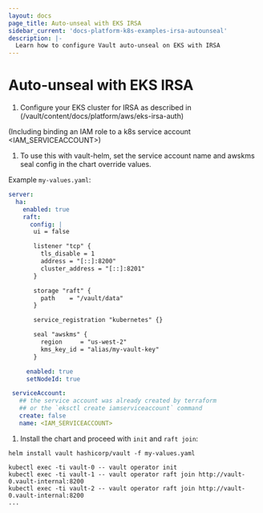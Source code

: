 ```yaml
---
layout: docs
page_title: Auto-unseal with EKS IRSA
sidebar_current: 'docs-platform-k8s-examples-irsa-autounseal'
description: |-
  Learn how to configure Vault auto-unseal on EKS with IRSA
---
```


# Auto-unseal with EKS IRSA

1. Configure your EKS cluster for IRSA as described in (/vault/content/docs/platform/aws/eks-irsa-auth)

  (Including binding an IAM role to a k8s service account <IAM_SERVICEACCOUNT>)

1. To use this with vault-helm, set the service account name and awskms seal config in the chart override values.

  Example `my-values.yaml`:

  ```yaml
  server:
    ha:
      enabled: true
      raft:
        config: |
         ui = false

         listener "tcp" {
           tls_disable = 1
           address = "[::]:8200"
           cluster_address = "[::]:8201"
         }

         storage "raft" {
           path    = "/vault/data"
         }

         service_registration "kubernetes" {}

         seal "awskms" {
           region     = "us-west-2"
           kms_key_id = "alias/my-vault-key"
         }

       enabled: true
       setNodeId: true

   serviceAccount:
     ## the service account was already created by terraform
     ## or the `eksctl create iamserviceaccount` command
     create: false
     name: <IAM_SERVICEACCOUNT>
  ```

1. Install the chart and proceed with `init` and `raft join`:

  ```console
  helm install vault hashicorp/vault -f my-values.yaml

  kubectl exec -ti vault-0 -- vault operator init
  kubectl exec -ti vault-1 -- vault operator raft join http://vault-0.vault-internal:8200
  kubectl exec -ti vault-2 -- vault operator raft join http://vault-0.vault-internal:8200
  ...
  ```
